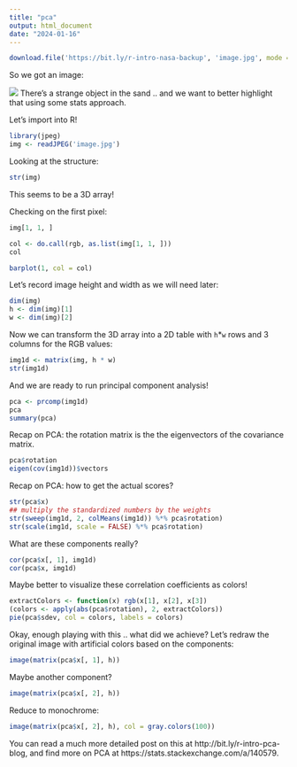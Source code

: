 ```yaml
---
title: "pca"
output: html_document
date: "2024-01-16"
---
```


```r
download.file('https://bit.ly/r-intro-nasa-backup', 'image.jpg', mode = 'wb')
```

So we got an image:

![](image.jpg)
There's a strange object in the sand .. and we want to better highlight that using some stats approach.

Let's import into R!

```r
library(jpeg)
img <- readJPEG('image.jpg')
```

Looking at the structure:

```r
str(img)
```

This seems to be a 3D array!

Checking on the first pixel:

```r
img[1, 1, ]

col <- do.call(rgb, as.list(img[1, 1, ]))
col

barplot(1, col = col)
```

Let's record image height and width as we will need later:

```r
dim(img)
h <- dim(img)[1]
w <- dim(img)[2]
```

Now we can transform the 3D array into a 2D table with `h`*`w` rows and 3 columns for the RGB values:

```r
img1d <- matrix(img, h * w)
str(img1d)
```

And we are ready to run principal component analysis!

```r
pca <- prcomp(img1d)
pca
summary(pca)
```

Recap on PCA: the rotation matrix is the the eigenvectors of the covariance matrix.

```r
pca$rotation
eigen(cov(img1d))$vectors
```

Recap on PCA: how to get the actual scores?

```r
str(pca$x)
## multiply the standardized numbers by the weights
str(sweep(img1d, 2, colMeans(img1d)) %*% pca$rotation)
str(scale(img1d, scale = FALSE) %*% pca$rotation)
```

What are these components really?

```r
cor(pca$x[, 1], img1d)
cor(pca$x, img1d)
```

Maybe better to visualize these correlation coefficients as colors!

```r
extractColors <- function(x) rgb(x[1], x[2], x[3])
(colors <- apply(abs(pca$rotation), 2, extractColors))
pie(pca$sdev, col = colors, labels = colors)
```

Okay, enough playing with this .. what did we achieve? Let's redraw the original image with artificial colors based on the components:

```r
image(matrix(pca$x[, 1], h))
```

Maybe another component?

```r
image(matrix(pca$x[, 2], h))
```

Reduce to monochrome:

```r
image(matrix(pca$x[, 2], h), col = gray.colors(100))
```

You can read a much more detailed post on this at http://bit.ly/r-intro-pca-blog, and find more on PCA at https://stats.stackexchange.com/a/140579.
